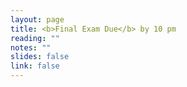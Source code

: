 ```yaml
---
layout: page
title: <b>Final Exam Due</b> by 10 pm  
reading: ""
notes: "" 
slides: false
link: false
---
```


